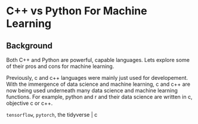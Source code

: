 

# C++ vs Python For Machine Learning

## Background

Both C++ and Python are powerful, capable languages. Lets explore some of their pros and cons for machine learning.

Previously, c and c++ languages were mainly just used for developement. With the immergence of data science and machine learning, c and c++ are now being used underneath many data science and machine learning functions. For example, python and r and their data science are written in c, objective c or c++.

`tensorflow`, `pytorch`, the tidyverse | c

